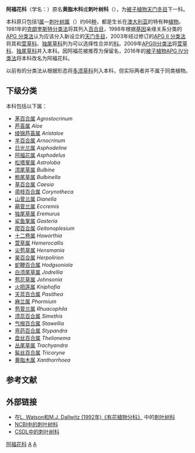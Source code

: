 {{Automatic taxobox
|taxon = Asphodelaceae
|image = Asphodelus macrocarpus (1).jpg
|image_caption = ''{{tsl|en|Asphodelus macrocarpus||Asphodelus macrocarpus}}''
|authority = [[巴泰勒米·夏爾·約瑟夫·杜莫蒂爾|Dumort.]]<ref name=APW_Asphodelaceae/>
|subdivision_ranks = 亞科
|subdivision =
* [[阿福花亚科|阿福花亚科]] Asphodeloideae
* [[萱草亞科|萱草亞科]] Hemerocallidoideae
* {{tsl|en|Xanthorrhoeoideae|刺葉樹亞科}} Xanthorrhoeoideae
}}

'''阿福花科'''（学名：{{lang|la|Asphodelaceae}}）原名'''黄脂木科'''或'''刺叶树科'''（{{lang|la|Xanthorrhoeaceae}}），为[[被子植物|被子植物]][[天门冬目|天门冬目]]下一科。

本科原只包括1[[属|属]]—[[刺叶树属|刺叶树属]]（{{lang|la|''Xanthorrhoea''}}）约66[[种|种]]，都是生长在[[澳大利亚|澳大利亚]]的特有种[[植物|植物]]。1981年的[[克朗奎斯特分类法|克朗奎斯特分类法]]将其列入[[百合目|百合目]]，1998年根据[[基因|基因]]亲缘关系分类的[[APG_分类法|APG 分类法]]认为应该分入新设立的[[天门冬目|天门冬目]]，2003年经过修订的[[APG_II_分类法|APG II 分类法]]将其和[[萱草科|萱草科]]、[[独尾草科|独尾草科]]列为可以选择性合并的[[科|科]]。2009年[[被子植物APG_III分类法|APGIII分类法]]将[[萱草科|萱草科]]、[[独尾草科|独尾草科]]并入本科。因阿福花被推荐为保留名，2016年的[[被子植物APG_IV分类法|被子植物APG IV分类法]]将本科改名为阿福花科。

以前有的分类法从根据形态将[[多须草科|多须草科]]列入本科，但实际两者并不属于同类植物。

==下级分类==
本科包括以下属：
* [[茅百合属|茅百合属]] ''Agrostocrinum''
* [[芦荟属|芦荟属]] ''Aloe''
* [[绫锦芦荟属|绫锦芦荟属]] ''Aristaloe''
* [[羊百合属|羊百合属]] ''Arnocrinum''
* [[日光兰属|日光兰属]] ''Asphodeline''
* [[阿福花属|阿福花属]] ''Asphodelus''
* [[松塔掌属|松塔掌属]] ''Astroloba''
* [[须尾草属|须尾草属]] ''Bulbine''
* [[粗尾草属|粗尾草属]] ''Bulbinella''
* [[草百合属|草百合属]] ''Caesia''
* [[帚枝百合属|帚枝百合属]] ''Corynotheca''
* [[山菅兰属|山菅兰属]] ''Dianella''
* [[蒴菅兰属|蒴菅兰属]] ''Eccremis''
* [[独尾草属|独尾草属]] ''Eremurus''
* [[鲨鱼掌属|鲨鱼掌属]] ''Gasteria''
* [[爬百合属|爬百合属]] ''Geitonoplesium''
* [[十二卷属|十二卷属]] ''Haworthia''
* [[萱草属|萱草属]] ''Hemerocallis''
* [[尖苞草属|尖苞草属]] ''Hensmania''
* [[昊百合属|昊百合属]] ''Herpolirion''
* [[蛇鞭百合属|蛇鞭百合属]] ''Hodgsoniola''
* [[白须尾草属|白须尾草属]] ''Jodrellia''
* [[苞花草属|苞花草属]] ''Johnsonia''
* [[火把莲属|火把莲属]] ''Kniphofia''
* [[天蓝百合属|天蓝百合属]] ''Pasithea''
* [[麻兰属|麻兰属]] ''Phormium''
* [[苞菅兰属|苞菅兰属]] ''Rhuacophila''
* [[须蕊百合属|须蕊百合属]] ''Simethis''
* [[气根百合属|气根百合属]] ''Stawellia''
* [[弯药百合属|弯药百合属]] ''Stypandra''
* [[盘丝百合属|盘丝百合属]] ''Thelionema''
* [[丛尾草属|丛尾草属]] ''Trachyandra''
* [[髯丝百合属|髯丝百合属]] ''Tricoryne''
* [[黄脂木属|黄脂木属]] ''Xanthorrhoea''

==参考文献==
{{Reflist}}

==外部链接== 
{{Commons category|Xanthorrhoeaceae}}
*在[http://delta-intkey.com/angio/ L. Watson和M.J. Dallwitz (1992年)《有花植物分科》] {{Wayback|url=http://delta-intkey.com/angio/ |date=20070103200438 }}中的[http://delta-intkey.com/angio/www/xanthorr.htm 刺叶树科] {{Wayback|url=http://delta-intkey.com/angio/www/xanthorr.htm |date=20070103200438 }} 
*[http://www.ncbi.nlm.nih.gov/Taxonomy/Browser/wwwtax.cgi?mode=Tree&id=27232&lvl=3&lin=f&keep=1&srchmode=1&unlock NCBI中的刺叶树科]
*[http://www.csdl.tamu.edu/FLORA/cgi/gateway_family?fam=Xanthorrhoeaceae  CSDL中的刺叶树科]
{{Taxonbar|from=Q14554941}}

[[Category:阿福花科|]]
[[Category:植物科名|A]]
[[Category:天门冬目|A]]